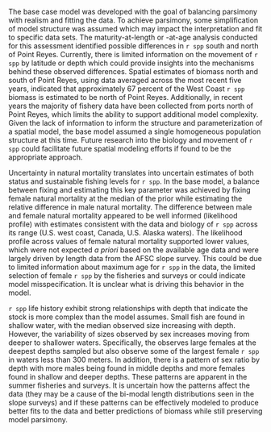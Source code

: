 The base case model was developed with the goal of balancing parsimony with realism and fitting the data. To achieve parsimony, some simplification of model structure was assumed which may impact the interpretation and fit to specific data sets. The maturity-at-length or -at-age analysis conducted for this assessment identified possible differences in `r spp` south and north of Point Reyes. Currently, there is limited information on the movement of `r spp` by latitude or depth which could provide insights into the mechanisms behind these observed differences. Spatial estimates of biomass north and south of Point Reyes, using \gls{s-wcgbt} data averaged across the most recent five years, indicated that approximately 67 percent of the West Coast `r spp` biomass is estimated to be north of Point Reyes.  Additionally, in recent years the majority of fishery data have been collected from ports north of Point Reyes, which limits the ability to support additional model complexity. Given the lack of information to inform the structure and parameterization of a spatial model, the base model assumed a single homogeneous population structure at this time. Future research into the biology and movement of `r spp` could facilitate future spatial modeling efforts if found to be the appropriate approach. 

Uncertainty in natural mortality translates into uncertain estimates of both status and sustainable fishing levels for `r spp`. In the base model, a balance between fixing and estimating this key parameter was achieved by fixing female natural mortality at the median of the prior while estimating the relative difference in male natural mortality. The difference between male and female natural mortality appeared to be well informed (likelihood profile) with estimates consistent with the data and biology of `r spp` across its range (U.S. west coast, Canada, U.S. Alaska waters). The likelihood profile across values of female natural mortality supported lower values, which were not expected _a priori_ based on the available age data and were largely driven by length data from the AFSC slope survey.  This could be due to limited information about maximum age for `r spp` in the data, the limited selection of female `r spp` by the fisheries and surveys or could indicate model misspecification. It is unclear what is driving this behavior in the model. 

`r spp` life history exhibit strong relationships with depth that indicate the stock is more complex than the model assumes. Small fish are found in shallow water, with the median observed size increasing with depth. However, the variability of sizes observed by sex increases moving from deeper to shallower waters. Specifically, the \gls{s-wcgbt} observes large females at the deepest depths sampled but also observe some of the largest female `r spp` in waters less than 300 meters. In addition, there is a pattern of sex ratio by depth with more males being found in middle depths and more females found in shallow and deeper depths.  These patterns are apparent in the summer fisheries and surveys.  It is uncertain how the patterns affect the data (they may be a cause of the bi-modal length distributions seen in the slope surveys) and if these patterns can be effectively modeled to produce better fits to the data and better predictions of biomass while still preserving model parsimony.